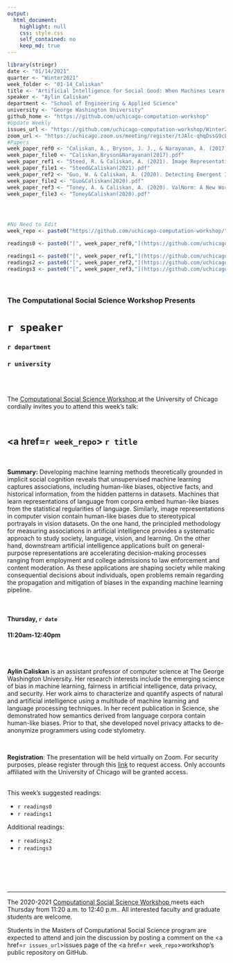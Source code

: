 ```yaml
---
output:
  html_document:
    highlight: null
    css: style.css
    self_contained: no
    keep_md: true
---
```


```r
library(stringr)
date <- "01/14/2021"
quarter <- "Winter2021"
week_folder <- "01-14_Caliskan"
title <- "Artificial Intelligence for Social Good: When Machines Learn Human-like Biases from Data"
speaker <- "Aylin Caliskan"
department <- "School of Engineering & Applied Science"
university <- "George Washington University"
github_home <- "https://github.com/uchicago-computation-workshop"
#Update Weekly
issues_url <- "https://github.com/uchicago-computation-workshop/Winter2021/issues/1"
zoom_url <- "https://uchicago.zoom.us/meeting/register/tJAlc-qhqDssG9cLUWqkzvRMqp-68pSgLnfb"
#Papers
week_paper_ref0 <- "Caliskan, A., Bryson, J. J., & Narayanan, A. (2017). Semantics derived automatically from language corpora contain human-like biases. Science, 356(6334), 183-186."
week_paper_file0 <- "Caliskan,Bryson&Narayanan(2017).pdf"
week_paper_ref1 <- "Steed, R. & Caliskan, A. (2021). Image Representations Learned With Unsupervised Pre-Training Contain Human-like Biases. ACM FAccT"
week_paper_file1 <- "Steed&Caliskan(2021).pdf"
week_paper_ref2 <- "Guo, W. & Caliskan, A. (2020). Detecting Emergent Intersectional Biases: Contextualized Word Embeddings Contain a Distribution of Human-like Biases."
week_paper_file2 <- "Guo&Caliskan(2020).pdf"
week_paper_ref3 <- "Toney, A. & Caliskan, A. (2020). ValNorm: A New Word Embedding Intrinsic Evaluation Method Reveals Valence Biases are Consistent Across Languages and Over Decades."
week_paper_file3 <- "Toney&Caliskan(2020).pdf"




#No Need to Edit
week_repo <- paste0("https://github.com/uchicago-computation-workshop/",quarter,"/tree/master/",week_folder)

readings0 <- paste0("[", week_paper_ref0,"](https://github.com/uchicago-computation-workshop/",quarter,"/blob/master/", week_folder,"/",week_paper_file0,")")

readings1 <- paste0("[", week_paper_ref1,"](https://github.com/uchicago-computation-workshop/",quarter,"/blob/master/", week_folder,"/",week_paper_file1,")")
readings2 <- paste0("[", week_paper_ref2,"](https://github.com/uchicago-computation-workshop/",quarter,"/blob/master/", week_folder,"/",week_paper_file2,")")
readings3 <- paste0("[", week_paper_ref3,"](https://github.com/uchicago-computation-workshop/",quarter,"/blob/master/", week_folder,"/",week_paper_file3,")")

```



<br>

<h3 class=pfblock-header> The Computational Social Science Workshop Presents </h3>

<h1 class=pfblock-header3> `r speaker`</h1>
<h3 class=pfblock-header3> `r department` </h3>
<h3 class=pfblock-header3> `r university` </h3>

<br><br>



<p class=pfblock-header3>The <a href="https://macss.uchicago.edu/content/computation-workshop"> Computational Social Science Workshop </a> at the University of Chicago cordially invites you to attend this week's talk:</p>



<br>

<div class=pfblock-header3>
<h2 class=pfblock-header>
  <a href=`r week_repo`> `r title` </a>
</h2>

<br>
</div>



<p class=footertext2>

**Summary:** Developing machine learning methods theoretically grounded in implicit social cognition reveals that unsupervised machine learning captures associations, including human-like biases, objective facts, and historical information, from the hidden patterns in datasets. Machines that learn representations of language from corpora embed human-like biases from the statistical regularities of language. Similarly, image representations in computer vision contain human-like biases due to stereotypical portrayals in vision datasets. On the one hand, the principled methodology for measuring associations in artificial intelligence provides a systematic approach to study society, language, vision, and learning. On the other hand, downstream artificial intelligence applications built on general-purpose representations are accelerating decision-making processes ranging from employment and college admissions to law enforcement and content moderation. As these applications are shaping society while making consequential decisions about individuals, open problems remain regarding the propagation and mitigation of biases in the expanding machine learning pipeline.


</p>

<br>

<h4 class=pfblock-header3> Thursday, `r date` </h4>
<h4 class=pfblock-header3> 11:20am-12:40pm </h4>

<br><br>

<p class=footertext2>

**Aylin Caliskan** is an assistant professor of computer science at The George Washington University. Her research interests include the emerging science of bias in machine learning, fairness in artificial intelligence, data privacy, and security. Her work aims to characterize and quantify aspects of natural and artificial intelligence using a multitude of machine learning and language processing techniques. In her recent publication in Science, she demonstrated how semantics derived from language corpora contain human-like biases. Prior to that, she developed novel privacy attacks to de-anonymize programmers using code stylometry. 
</p>

<br>

<p class=footertext2>
**Registration**: The presentation will be held virtually on Zoom. For security purposes, please register through this [link](`r zoom_url`) to request access. Only accounts affiliated with the University of Chicago will be granted access.
</p>

<br>
This week's suggested readings:

- `r readings0`
- `r readings1`

Additional readings:

- `r readings2`
- `r readings3`

<br>

<br><br>

---

<p class=footertext> The 2020-2021 <a href="https://macss.uchicago.edu/content/computation-workshop"> Computational Social Science Workshop </a> meets each Thursday from 11:20 a.m. to 12:40 p.m.. All interested faculty and graduate students are welcome.</p>



<p class=footertext>Students in the Masters of Computational Social Science program are expected to attend and join the discussion by posting a comment on the <a href=`r issues_url`>issues page</a> of the <a href=`r week_repo`>workshop's public repository on GitHub.</a></p>
